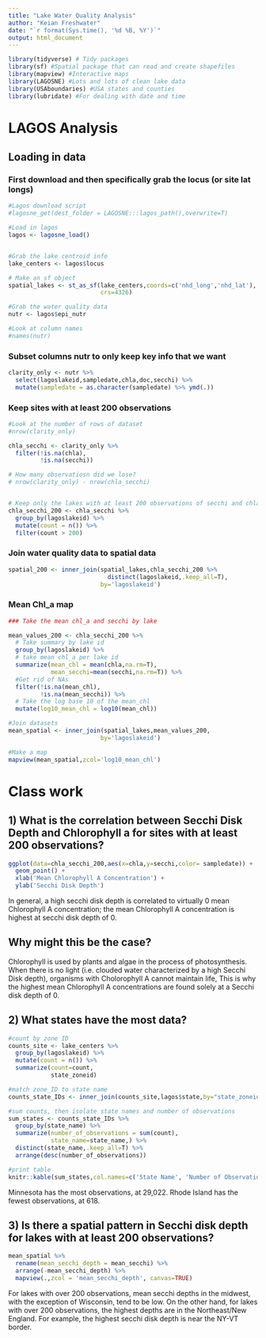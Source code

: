 ```yaml
---
title: "Lake Water Quality Analysis"
author: "Keian Freshwater"
date: "`r format(Sys.time(), '%d %B, %Y')`"
output: html_document
---
```




```r
library(tidyverse) # Tidy packages
library(sf) #Spatial package that can read and create shapefiles 
library(mapview) #Interactive maps
library(LAGOSNE) #Lots and lots of clean lake data
library(USAboundaries) #USA states and counties
library(lubridate) #For dealing with date and time
```


# LAGOS Analysis


## Loading in data


### First download and then specifically grab the locus (or site lat longs)
```r
#Lagos download script
#lagosne_get(dest_folder = LAGOSNE:::lagos_path(),overwrite=T)

#Load in lagos
lagos <- lagosne_load()


#Grab the lake centroid info
lake_centers <- lagos$locus

# Make an sf object 
spatial_lakes <- st_as_sf(lake_centers,coords=c('nhd_long','nhd_lat'),
                          crs=4326)

#Grab the water quality data
nutr <- lagos$epi_nutr

#Look at column names
#names(nutr)
```

### Subset columns nutr to only keep key info that we want


```r
clarity_only <- nutr %>%
  select(lagoslakeid,sampledate,chla,doc,secchi) %>%
  mutate(sampledate = as.character(sampledate) %>% ymd(.))

```


### Keep sites with at least 200 observations 

```r

#Look at the number of rows of dataset
#nrow(clarity_only)

chla_secchi <- clarity_only %>%
  filter(!is.na(chla),
         !is.na(secchi))

# How many observatiosn did we lose?
# nrow(clarity_only) - nrow(chla_secchi)


# Keep only the lakes with at least 200 observations of secchi and chla
chla_secchi_200 <- chla_secchi %>%
  group_by(lagoslakeid) %>%
  mutate(count = n()) %>%
  filter(count > 200)

```


### Join water quality data to spatial data

```r
spatial_200 <- inner_join(spatial_lakes,chla_secchi_200 %>%
                            distinct(lagoslakeid,.keep_all=T),
                          by='lagoslakeid')

```

### Mean Chl_a map

```r
### Take the mean chl_a and secchi by lake

mean_values_200 <- chla_secchi_200 %>%
  # Take summary by lake id
  group_by(lagoslakeid) %>%
  # take mean chl_a per lake id
  summarize(mean_chl = mean(chla,na.rm=T),
            mean_secchi=mean(secchi,na.rm=T)) %>%
  #Get rid of NAs
  filter(!is.na(mean_chl),
         !is.na(mean_secchi)) %>%
  # Take the log base 10 of the mean_chl
  mutate(log10_mean_chl = log10(mean_chl))

#Join datasets
mean_spatial <- inner_join(spatial_lakes,mean_values_200,
                          by='lagoslakeid') 

#Make a map
mapview(mean_spatial,zcol='log10_mean_chl')
```


# Class work

## 1) What is the correlation between Secchi Disk Depth and Chlorophyll a for sites with at least 200 observations?

```r
ggplot(data=chla_secchi_200,aes(x=chla,y=secchi,color= sampledate)) +
  geom_point() +
  xlab('Mean Chlorophyll A Concentration') +
  ylab('Secchi Disk Depth')
```

  
In general, a high secchi disk depth is correlated to virtually 0 mean Chlorophyll A concentration; the mean Chlorophyll A concentration is highest at secchi disk depth of 0.

## Why might this be the case? 

Chlorophyll is used by plants and algae in the process of photosynthesis. When there is no light (i.e. clouded water characterized by a high Secchi Disk depth), organisms with Cholorophyll A cannot maintain life, This is why the highest mean Chlorophyll A concentrations are found solely at a Secchi disk depth of 0.

## 2) What states have the most data? 

```r

#count by zone ID
counts_site <- lake_centers %>%
  group_by(lagoslakeid) %>%
  mutate(count = n()) %>%
  summarize(count=count,
            state_zoneid)

#match zone_ID to state name
counts_state_IDs <- inner_join(counts_site,lagos$state,by="state_zoneid")

#sum counts, then isolate state names and number of observations
sum_states <- counts_state_IDs %>%
  group_by(state_name) %>%
  summarize(number_of_observations = sum(count),
            state_name=state_name,) %>%
  distinct(state_name,.keep_all=T) %>%
  arrange(desc(number_of_observations))

#print table
knitr::kable(sum_states,col.names=c('State Name', 'Number of Observations'))
```


     
Minnesota has the most observations, at 29,022. Rhode Island has the fewest observations, at 618.
  
## 3) Is there a spatial pattern in Secchi disk depth for lakes with at least 200 observations?

```r
mean_spatial %>%
  rename(mean_secchi_depth = mean_secchi) %>%
  arrange(-mean_secchi_depth) %>%
  mapview(.,zcol = 'mean_secchi_depth', canvas=TRUE)
```


For lakes with over 200 observations, mean secchi depths in the midwest, with the exception of Wisconsin, tend to be low. On the other hand, for lakes with over 200 observations, the highest depths are in the Northeast/New England. For example, the highest secchi disk depth is near the NY-VT border.
